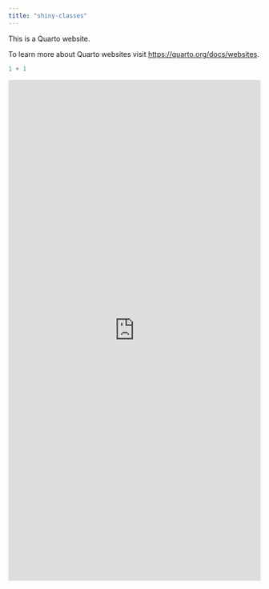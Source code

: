 ```yaml
---
title: "shiny-classes"
---
```


This is a Quarto website.

To learn more about Quarto websites visit <https://quarto.org/docs/websites>.

```r
1 + 1
```

<iframe height="1000" width="100%" frameborder="no" src="https://heming-nm.shinyapps.io/especie-area/"> </iframe>